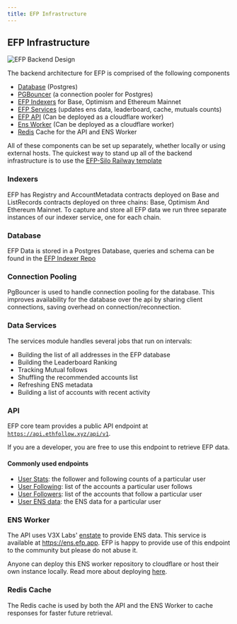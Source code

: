 ```yaml
---
title: EFP Infrastructure
---
```


## EFP Infrastructure

![EFP Backend Design](/backend-design.png)

The backend architecture for EFP is comprised of the following components

- [Database](https://hub.docker.com/_/postgres) (Postgres)
- [PGBouncer](https://hub.docker.com/r/pgbouncer/pgbouncer) (a connection pooler for Postgres)
- [EFP Indexers](https://github.com/ethereumfollowprotocol/indexer) for Base, Optimism and Ethereum Mainnet
- [EFP Services](https://github.com/ethereumfollowprotocol/services) (updates ens data, leaderboard, cache, mutuals counts)
- [EFP API](https://github.com/ethereumfollowprotocol/api) (Can be deployed as a cloudflare worker)
- [Ens Worker](https://github.com/v3xlabs/enstate) (Can be deployed as a cloudflare worker)
- [Redis](https://hub.docker.com/_/redis) Cache for the API and ENS Worker

All of these components can be set up separately, whether locally or using external hosts. The quickest way to stand up all of the backend infrastructure is to use the [EFP-Silo Railway template](https://railway.app/template/pDGEZm?referralCode=AavWEU)

### Indexers

EFP has Registry and AccountMetadata contracts deployed on Base and ListRecords contracts deployed on three chains: Base, Optimism And Ethereum Mainnet. To capture and store all EFP data we run three separate instances of our indexer service, one for each chain.

### Database

EFP Data is stored in a Postgres Database, queries and schema can be found in the [EFP Indexer Repo](https://github.com/ethereumfollowprotocol/indexer/tree/develop/db)

### Connection Pooling

PgBouncer is used to handle connection pooling for the database. This improves availability for the database over the api by sharing client connections, saving overhead on connection/reconnection.

### Data Services

The services module handles several jobs that run on intervals:

- Building the list of all addresses in the EFP database
- Building the Leaderboard Ranking
- Tracking Mutual follows
- Shuffling the recommended accounts list
- Refreshing ENS metadata
- Building a list of accounts with recent activity

### API

EFP core team provides a public API endpoint at [`https://api.ethfollow.xyz/api/v1`](https://api.ethfollow.xyz/api/v1).

If you are a developer, you are free to use this endpoint to retrieve EFP data.

#### Commonly used endpoints

- [User Stats](https://ethidentitykit.com/docs/api/users/stats/): the follower and following counts of a particular user
- [User Following](https://ethidentitykit.com/docs/api/users/following/): list of the accounts a particular user follows
- [User Followers](https://ethidentitykit.com/docs/api/users/followers/): list of the accounts that follow a particular user
- [User ENS data](https://ethidentitykit.com/docs/api/users/ens/): the ENS data for a particular user

### ENS Worker

The API uses V3X Labs' [enstate](https://github.com/v3xlabs/enstate) to provide ENS data. This service is available at https://ens.efp.app. EFP is happy to provide use of this endpoint to the community but please do not abuse it.

Anyone can deploy this ENS worker repository to cloudflare or host their own instance locally. Read more about deploying [here](https://github.com/v3xlabs/enstate?tab=readme-ov-file#-cloudflare-workers).

### Redis Cache

The Redis cache is used by both the API and the ENS Worker to cache responses for faster future retrieval.
